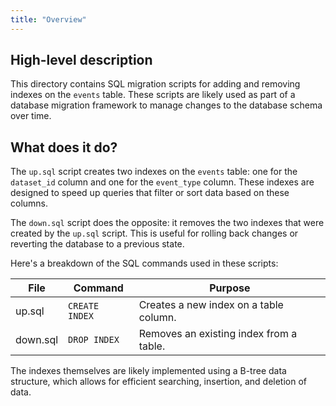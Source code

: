 ```yaml
---
title: "Overview"
---
```


## High-level description
This directory contains SQL migration scripts for adding and removing indexes on the `events` table. These scripts are likely used as part of a database migration framework to manage changes to the database schema over time.

## What does it do?
The `up.sql` script creates two indexes on the `events` table: one for the `dataset_id` column and one for the `event_type` column. These indexes are designed to speed up queries that filter or sort data based on these columns. 

The `down.sql` script does the opposite: it removes the two indexes that were created by the `up.sql` script. This is useful for rolling back changes or reverting the database to a previous state.

Here's a breakdown of the SQL commands used in these scripts:

| File       | Command         | Purpose                                                              |
| ---------- | ---------------- | -------------------------------------------------------------------- |
| up.sql     | `CREATE INDEX` | Creates a new index on a table column.                             |
| down.sql   | `DROP INDEX`    | Removes an existing index from a table.                              |

The indexes themselves are likely implemented using a B-tree data structure, which allows for efficient searching, insertion, and deletion of data. 
